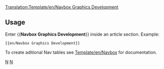 <noinclude>[[Translation:Template/en/Navbox Graphics Development]]</noinclude>{{en/Navbox|navbar = off
|state = off

|name  = Graphics Development 
|title = [[Main/en/Graphics Development]]  ([http://www.tt-forums.net/viewforum.php?f=66 Forum])

|group1 = 8bpp OpenGFX
|list1  = {{nowrap begin}} [[Main/en/Graphics Replacement FAQ|FAQ]]  <!--
                 -->{{en/·w}} [[Main/en/Advanced Graphics Replacement Features|Features]]  <!--
                 -->{{en/·w}} [https://dev.openttdcoop.org/projects/opengfx Development and Download] {{nowrap end}}

|group2 = 8bpp NewGRF
|list2  = {{nowrap begin}} [[Main/en/NewGRF FAQ|FAQ]]  <!--
                 -->{{en/·w}} [[Main/en/NewGRF|NewGRF Documentation]]  <!-- 
                 -->{{en/·w}} [[Main/en/NewGRF List|NewGRF List]]  <!--
                 -->{{en/·w}} [http://grfcrawler.tt-forums.net/ NewGRF Crawler] {{nowrap end}}

|group3 = 32bpp
|list3  =
  {{en/Navbox subgroup|group1 = [[Main/en/32bit Graphics Development]]
    |list1  = {{nowrap begin}} [[Main/en/32bit Graphics Development Documentation|Documentation]] <!-- 
                     -->{{en/·w}} [[Main/en/32bit Graphics Development File Repository|File Repository]] <!-- 
                     -->{{en/·w}} [[Main/en/32bpp graphics development tracker (extra zoom)|Tracker]] <!-- 
                     -->{{en/·w}} [[Main/en/Props (New Graphics)|Props Page]] <!-- 
                     -->{{en/·w}} [http://www.tt-forums.net/viewforum.php?f=36 Forum] <!-- 
                     -->{{en/·w}} [[Category/en/32bpp Graphics Developer resources|Development Resources]] {{nowrap end}}

    |group2 = User Resources
    |list2  = We're in the process of converting graphics formats. There is not a lot of content available for the new (ver 1.2) format.
              Some newgrfs can be found at: http://dev.openttdcoop.org/projects/32bpp/files or in the ogfx+ trains project.
  }}
}}
<noinclude>
==Usage==
Enter <nowiki>{{</nowiki>'''Navbox Graphics Development'''<nowiki>}}</nowiki> inside an article section. Example:
<pre>{{en/Navbox Graphics Development}}</pre>

To create aditional Nav tables see [[Template/en/Navbox]] for documentation.
[[Category:en/Templates|N]][[Category:en/Navigation|N]]
</noinclude>